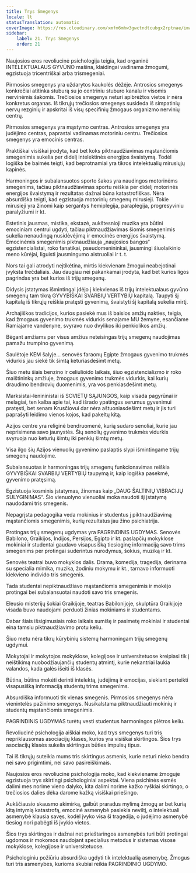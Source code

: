 ```yaml
---
title: Trys Smegenys
locale: lt
statusTranslation: automatic
coverImage: https://res.cloudinary.com/xmfm6mhw3gwctndtcubgx2rptnae/image/upload/v1740337243/small_cover_educacion_fundamental_a051170f1c.webp
sidebar:
    label: 21. Trys Smegenys
    order: 21
---
```

Naujosios eros revoliucinė psichologija teigia, kad organinė INTELEKTUALAUS GYVŪNO mašina, klaidingai vadinama žmogumi, egzistuoja tricentriškai arba trismegeniai.

Pirmosios smegenys yra uždarytos kaukolės dėžėje. Antrosios smegenys konkrečiai atitinka stuburą su jo centriniu stuburo kanalu ir visomis nervinėmis šakomis. Trečiosios smegenys neturi apibrėžtos vietos ir nėra konkretus organas. Iš tikrųjų trečiosios smegenys susideda iš simpatinių nervų rezginių ir apskritai iš visų specifinių žmogaus organizmo nervinių centrų.

Pirmosios smegenys yra mąstymo centras. Antrosios smegenys yra judėjimo centras, paprastai vadinamas motoriniu centru. Trečiosios smegenys yra emocinis centras.

Praktiškai visiškai įrodyta, kad bet koks piktnaudžiavimas mąstančiomis smegenimis sukelia per didelį intelektinės energijos švaistymą. Todėl logiška be baimės teigti, kad beprotnamiai yra tikros intelektualių mirusiųjų kapinės.

Harmoningos ir subalansuotos sporto šakos yra naudingos motorinėms smegenims, tačiau piktnaudžiavimas sportu reiškia per didelį motorinės energijos švaistymą ir rezultatas dažnai būna katastrofiškas. Nėra absurdiška teigti, kad egzistuoja motorinių smegenų mirusieji. Tokie mirusieji yra žinomi kaip sergantys hemiplegija, paraplegija, progresyviniu paralyžiumi ir kt.

Estetinis jausmas, mistika, ekstazė, aukštesnioji muzika yra būtini emociniam centrui ugdyti, tačiau piktnaudžiavimas šiomis smegenimis sukelia nenaudingą nusidėvėjimą ir emocinės energijos švaistymą. Emocinėmis smegenimis piktnaudžiauja „naujosios bangos“ egzistencialistai, roko fanatikai, pseudomenininkai, jausmingi šiuolaikinio meno kūrėjai, liguisti jausmingumo aistruoliai ir t. t.

Nors tai gali atrodyti neįtikėtina, mirtis kiekvienam žmogui neabejotinai įvyksta trečdaliais. Jau daugiau nei pakankamai įrodyta, kad bet kurios ligos pagrindas yra bet kurios iš trijų smegenų.

Didysis įstatymas išmintingai įdėjo į kiekvienas iš trijų intelektualaus gyvūno smegenų tam tikrą GYVYBIŠKAI SVARBIŲ VERTYBIŲ kapitalą. Taupyti šį kapitalą iš tikrųjų reiškia pratęsti gyvenimą, švaistyti šį kapitalą sukelia mirtį.

Archajiškos tradicijos, kurios pasiekė mus iš baisios amžių nakties, teigia, kad žmogaus gyvenimo trukmės vidurkis senajame MU žemyne, esančiame Ramiajame vandenyne, svyravo nuo dvylikos iki penkiolikos amžių.

Bėgant amžiams per visus amžius neteisingas trijų smegenų naudojimas pamažu trumpino gyvenimą.

Saulėtoje KEM šalyje... senovės faraonų Egipte žmogaus gyvenimo trukmės vidurkis jau siekė tik šimtą keturiasdešimt metų.

Šiuo metu šiais benzino ir celiulioido laikais, šiuo egzistencializmo ir roko maištininkų amžiuje, žmogaus gyvenimo trukmės vidurkis, kai kurių draudimo bendrovių duomenimis, yra vos penkiasdešimt metų.

Marksistai-lenininistai iš SOVIETŲ SĄJUNGOS, kaip visada pagyrūnai ir melagiai, ten kalba apie tai, kad išrado ypatingus serumus gyvenimui pratęsti, bet senam Krusčiovui dar nėra aštuoniasdešimt metų ir jis turi paprašyti leidimo vienos kojos, kad pakeltų kitą.

Azijos centre yra religinė bendruomenė, kurią sudaro senoliai, kurie jau neprisimena savo jaunystės. Šių senolių gyvenimo trukmės vidurkis svyruoja nuo keturių šimtų iki penkių šimtų metų.

Visa ilgo šių Azijos vienuolių gyvenimo paslaptis slypi išmintingame trijų smegenų naudojime.

Subalansuotas ir harmoningas trijų smegenų funkcionavimas reiškia GYVYBIŠKAI SVARBIŲ VERTYBIŲ taupymą ir, kaip logiška pasekmė, gyvenimo pratęsimą.

Egzistuoja kosminis įstatymas, žinomas kaip „DAUG ŠALTINIŲ VIBRACIJŲ SULYGINIMAS“. Šio vienuolyno vienuoliai moka naudoti šį įstatymą naudodami tris smegenis.

Nepagrįsta pedagogika veda mokinius ir studentus į piktnaudžiavimą mąstančiomis smegenimis, kurių rezultatus jau žino psichiatrija.

Protingas trijų smegenų ugdymas yra PAGRINDINIS UGDYMAS. Senovės Babilono, Graikijos, Indijos, Persijos, Egipto ir kt. paslapčių mokyklose mokiniai ir studentai gaudavo visapusišką tiesioginę informaciją savo trims smegenims per protingai suderintus nurodymus, šokius, muziką ir kt.

Senovės teatrai buvo mokyklos dalis. Drama, komedija, tragedija, derinama su specialia mimika, muzika, žodiniu mokymu ir kt., tarnavo informuoti kiekvieno individo tris smegenis.

Tada studentai nepiktnaudžiavo mąstančiomis smegenimis ir mokėjo protingai bei subalansuotai naudoti savo tris smegenis.

Eleusio misterijų šokiai Graikijoje, teatras Babilonijoje, skulptūra Graikijoje visada buvo naudojami perduoti žinias mokiniams ir studentams.

Dabar šiais išsigimusiais roko laikais sumišę ir pasimetę mokiniai ir studentai eina tamsiu piktnaudžiavimo protu keliu.

Šiuo metu nėra tikrų kūrybinių sistemų harmoningam trijų smegenų ugdymui.

Mokytojai ir mokytojos mokyklose, kolegijose ir universitetuose kreipiasi tik į neištikimą nuobodžiaujančių studentų atmintį, kurie nekantriai laukia valandos, kada galės išeiti iš klasės.

Būtina, būtina mokėti derinti intelektą, judėjimą ir emocijas, siekiant perteikti visapusišką informaciją studentų trims smegenims.

Absurdiška informuoti tik vienas smegenis. Pirmosios smegenys nėra vienintelės pažinimo smegenys. Nusikalstama piktnaudžiauti mokinių ir studentų mąstančiomis smegenimis.

PAGRINDINIS UGDYMAS turėtų vesti studentus harmoningos plėtros keliu.

Revoliucinė psichologija aiškiai moko, kad trys smegenys turi tris nepriklausomas asociacijų klases, kurios yra visiškai skirtingos. Šios trys asociacijų klasės sukelia skirtingus būties impulsų tipus.

Tai iš tikrųjų suteikia mums tris skirtingus asmenis, kurie neturi nieko bendra nei savo prigimtimi, nei savo pasireiškimais.

Naujosios eros revoliucinė psichologija moko, kad kiekviename žmoguje egzistuoja trys skirtingi psichologiniai aspektai. Viena psichinės esmės dalimi mes norime vieno dalyko, kita dalimi norime kažko ryškiai skirtingo, o trečiosios dalies dėka darome kažką visiškai priešingo.

Aukščiausio skausmo akimirką, galbūt praradus mylimą žmogų ar bet kurią kitą intymią katastrofą, emocinė asmenybė pasiekia neviltį, o intelektuali asmenybė klausia savęs, kodėl įvyko visa ši tragedija, o judėjimo asmenybė tiesiog nori pabėgti iš įvykio vietos.

Šios trys skirtingos ir dažnai net prieštaringos asmenybės turi būti protingai ugdomos ir mokomos naudojant specialius metodus ir sistemas visose mokyklose, kolegijose ir universitetuose.

Psichologiniu požiūriu absurdiška ugdyti tik intelektualią asmenybę. Žmogus turi tris asmenybes, kurioms skubiai reikia PAGRINDINIO UGDYMO.
